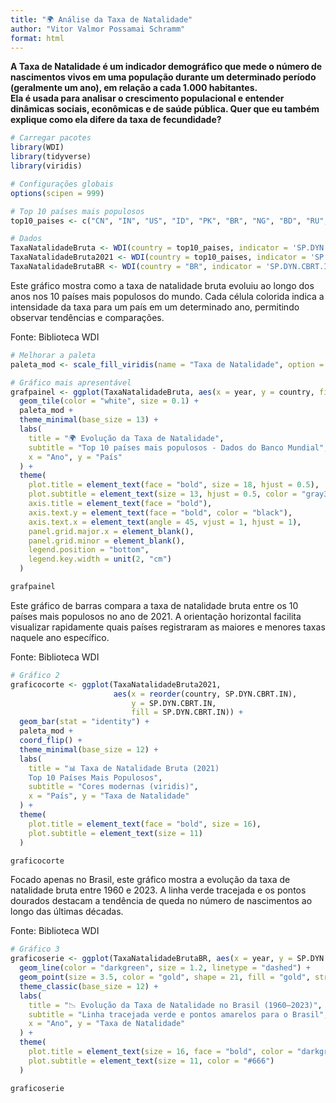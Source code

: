 ---
title: "🌍 Análise da Taxa de Natalidade"
author: "Vitor Valmor Possamai Schramm"
format: html
---

**A Taxa de Natalidade é um indicador demográfico que mede o número de nascimentos vivos em uma população durante um determinado período (geralmente um ano), em relação a cada 1.000 habitantes.  
Ela é usada para analisar o crescimento populacional e entender dinâmicas sociais, econômicas e de saúde pública. Quer que eu também explique como ela difere da taxa de fecundidade?**

```{r setup, include=FALSE, echo=FALSE, warning=FALSE}
# Carregar pacotes
library(WDI)
library(tidyverse)
library(viridis)

# Configurações globais
options(scipen = 999)

# Top 10 países mais populosos
top10_paises <- c("CN", "IN", "US", "ID", "PK", "BR", "NG", "BD", "RU", "MX")

# Dados
TaxaNatalidadeBruta <- WDI(country = top10_paises, indicator = 'SP.DYN.CBRT.IN')
TaxaNatalidadeBruta2021 <- WDI(country = top10_paises, indicator = 'SP.DYN.CBRT.IN', start = 2021, end = 2021)
TaxaNatalidadeBrutaBR <- WDI(country = "BR", indicator = 'SP.DYN.CBRT.IN')
```

Este gráfico mostra como a taxa de natalidade bruta evoluiu ao longo dos anos nos 10 países mais populosos do mundo. Cada célula colorida indica a intensidade da taxa para um país em um determinado ano, permitindo observar tendências e comparações.

Fonte: Biblioteca WDI

```{r, echo=FALSE, warning=FALSE}
# Melhorar a paleta
paleta_mod <- scale_fill_viridis(name = "Taxa de Natalidade", option = "D", direction = -1)

# Gráfico mais apresentável
grafpainel <- ggplot(TaxaNatalidadeBruta, aes(x = year, y = country, fill = SP.DYN.CBRT.IN)) +
  geom_tile(color = "white", size = 0.1) +
  paleta_mod +
  theme_minimal(base_size = 13) +
  labs(
    title = "🌍 Evolução da Taxa de Natalidade",
    subtitle = "Top 10 países mais populosos - Dados do Banco Mundial",
    x = "Ano", y = "País"
  ) +
  theme(
    plot.title = element_text(face = "bold", size = 18, hjust = 0.5),
    plot.subtitle = element_text(size = 13, hjust = 0.5, color = "gray30"),
    axis.title = element_text(face = "bold"),
    axis.text.y = element_text(face = "bold", color = "black"),
    axis.text.x = element_text(angle = 45, vjust = 1, hjust = 1),
    panel.grid.major.x = element_blank(),
    panel.grid.minor = element_blank(),
    legend.position = "bottom",
    legend.key.width = unit(2, "cm")
  )

grafpainel
```

Este gráfico de barras compara a taxa de natalidade bruta entre os 10 países mais populosos no ano de 2021. A orientação horizontal facilita visualizar rapidamente quais países registraram as maiores e menores taxas naquele ano específico.

Fonte: Biblioteca WDI

```{r, echo=FALSE, warning=FALSE}
# Gráfico 2
graficocorte <- ggplot(TaxaNatalidadeBruta2021,
                       aes(x = reorder(country, SP.DYN.CBRT.IN),
                           y = SP.DYN.CBRT.IN,
                           fill = SP.DYN.CBRT.IN)) +
  geom_bar(stat = "identity") +
  paleta_mod +
  coord_flip() +
  theme_minimal(base_size = 12) +
  labs(
    title = "📊 Taxa de Natalidade Bruta (2021) 
    Top 10 Países Mais Populosos",
    subtitle = "Cores modernas (viridis)",
    x = "País", y = "Taxa de Natalidade"
  ) +
  theme(
    plot.title = element_text(face = "bold", size = 16),
    plot.subtitle = element_text(size = 11)
  )

graficocorte
```

Focado apenas no Brasil, este gráfico mostra a evolução da taxa de natalidade bruta entre 1960 e 2023. A linha verde tracejada e os pontos dourados destacam a tendência de queda no número de nascimentos ao longo das últimas décadas.

Fonte: Biblioteca WDI

```{r, echo=FALSE, warning=FALSE}
# Gráfico 3
graficoserie <- ggplot(TaxaNatalidadeBrutaBR, aes(x = year, y = SP.DYN.CBRT.IN)) +
  geom_line(color = "darkgreen", size = 1.2, linetype = "dashed") +
  geom_point(size = 3.5, color = "gold", shape = 21, fill = "gold", stroke = 1) +
  theme_classic(base_size = 12) +
  labs(
    title = "📉 Evolução da Taxa de Natalidade no Brasil (1960–2023)",
    subtitle = "Linha tracejada verde e pontos amarelos para o Brasil",
    x = "Ano", y = "Taxa de Natalidade"
  ) +
  theme(
    plot.title = element_text(size = 16, face = "bold", color = "darkgreen"),
    plot.subtitle = element_text(size = 11, color = "#666")
  )

graficoserie
```
